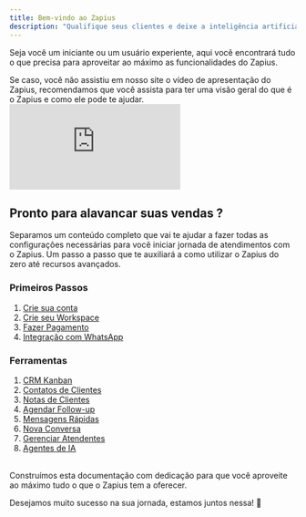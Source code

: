 ```yaml
---
title: Bem-vindo ao Zapius
description: "Qualifique seus clientes e deixe a inteligência artificial cuidar do seu atendimento."
---
```


Seja você um iniciante ou um usuário experiente, aqui você encontrará tudo o que precisa para aproveitar ao máximo as funcionalidades do Zapius.

<Info>
Se caso, você não assistiu em nosso site o vídeo de apresentação do Zapius, recomendamos que você assista para ter uma visão geral do que é o Zapius e como ele pode te ajudar.
</ Info>

<br />

<iframe
  className="shadow-full rounded-lg w-full aspect-video"
  src="https://www.youtube.com/embed/xJNvewCjVPY"
  title="YouTube video player"
  frameBorder="0"
  allow="accelerometer; autoplay; clipboard-write; encrypted-media; gyroscope; picture-in-picture"
  allowFullScreen
></iframe>

## Pronto para alavancar suas vendas ?
Separamos um conteúdo completo que vai te ajudar a fazer todas as configurações necessárias para você iniciar jornada de atendimentos com o Zapius. Um passo a passo que te auxiliará a como utilizar o Zapius do zero até recursos avançados. 

### Primeiros Passos

1. [Crie sua conta](/primeiros-passos/crie-sua-conta)
2. [Crie seu Workspace](/primeiros-passos/crie-seu-workspace)
3. [Fazer Pagamento](/primeiros-passos/fazer-pagamento)
4. [Integração com WhatsApp](/primeiros-passos/integracao-com-whatsapp)

### Ferramentas

1. [CRM Kanban](/ferramentas/crm-kanban)
2. [Contatos de Clientes](/ferramentas/contatos)
3. [Notas de Clientes](/ferramentas/notas)
4. [Agendar Follow-up](/ferramentas/follow-up)
5. [Mensagens Rápidas](/ferramentas/mensagens-rapidas)
6. [Nova Conversa](/ferramentas/nova-conversa)
7. [Gerenciar Atendentes](/ferramentas/atendentes)
8. [Agentes de IA](/ferramentas/agentes-ia)

<br />
Construímos esta    documentação com dedicação para que você aproveite ao máximo tudo o que o Zapius tem a oferecer. 

Desejamos muito sucesso na sua jornada, estamos juntos nessa! 🚀